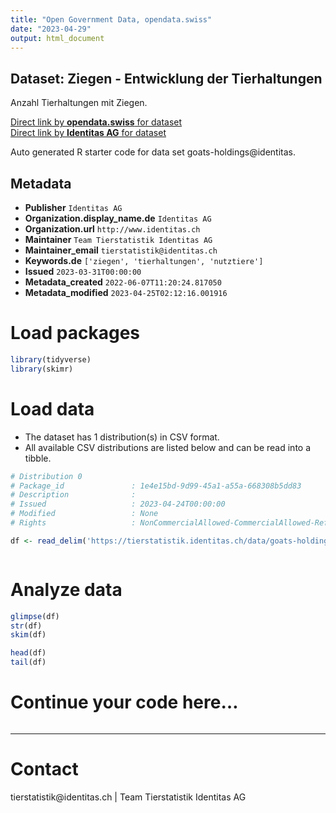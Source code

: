 ```yaml
---
title: "Open Government Data, opendata.swiss"
date: "2023-04-29"
output: html_document
---
```


## Dataset: Ziegen - Entwicklung der Tierhaltungen

Anzahl Tierhaltungen mit Ziegen. 

[Direct link by **opendata.swiss** for dataset](https://opendata.swiss/de/dataset/ziegen-entwicklung-der-tierhaltungen)<br>
[Direct link by **Identitas AG** for dataset](https://tierstatistik.identitas.ch/)

Auto generated R starter code for data set goats-holdings@identitas.

## Metadata

- **Publisher** `Identitas AG`
- **Organization.display_name.de** `Identitas AG`
- **Organization.url** `http://www.identitas.ch`
- **Maintainer** `Team Tierstatistik Identitas AG`
- **Maintainer_email** `tierstatistik@identitas.ch`
- **Keywords.de** `['ziegen', 'tierhaltungen', 'nutztiere']`
- **Issued** `2023-03-31T00:00:00`
- **Metadata_created** `2022-06-07T11:20:24.817050`
- **Metadata_modified** `2023-04-25T02:12:16.001916`


# Load packages

```r

library(tidyverse)
library(skimr)

```

# Load data

-   The dataset has 1 distribution(s) in CSV format.
-   All available CSV distributions are listed below and can be read into a tibble.

```r

# Distribution 0
# Package_id               : 1e4e15bd-9d99-45a1-a55a-668308b5dd83
# Description              : 
# Issued                   : 2023-04-24T00:00:00
# Modified                 : None
# Rights                   : NonCommercialAllowed-CommercialAllowed-ReferenceRequired

df <- read_delim('https://tierstatistik.identitas.ch/data/goats-holdings.csv')



```

# Analyze data

```r

glimpse(df)
str(df)
skim(df)

head(df)
tail(df)

```

# Continue your code here...

```r

```

------------------------------------------------------------------------

# Contact

tierstatistik@identitas.ch | Team Tierstatistik Identitas AG
